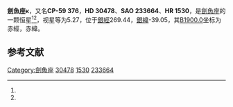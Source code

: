 {{Starbox begin
| name = 劍魚座κ
}}
{{Starbox observe
| epoch = [[J2000.0|J2000.0]]
| constell = [[劍魚座|劍魚座]]<ref name=SIMBAD>{{cite web
 | url=http://simbad.u-strasbg.fr/simbad/sim-id?Ident=HR+1530
 | title=Pulsating variable Star
 | publisher=Centre de Données astronomiques de Strasbourg
 | work=SIMBAD
 | accessdate=2012-07-13
 | archive-date=2016-03-15
 | archive-url=https://web.archive.org/web/20160315125010/http://simbad.u-strasbg.fr/simbad/sim-id?Ident=HR+1530
 | dead-url=no
 }}</ref><ref name=DATA>{{cite web
 | url=http://vizier.u-strasbg.fr/viz-bin/VizieR-5?-out.add=.&-source=5050&-corr=PK=HR&-out.max=9999&HR=1530
 | title=VizieR Detailed Page
 | accessdate=2012-07-13
 | archive-date=2019-07-23
 | archive-url=https://web.archive.org/web/20190723040733/http://vizier.u-strasbg.fr/viz-bin/VizieR-5?-out.add=.&-source=5050&-corr=PK=HR&-out.max=9999&HR=1530
 }}</ref>
| 星官 = 
| ra = {{RA|4|44|21.1}}<ref name=SIMBAD /><ref name=DATA />
| dec = {{DEC|-59|43|58}}<ref name=SIMBAD /><ref name=DATA />
| appmag_v = 5.27<ref name=SIMBAD /><ref name=DATA />
}}
{{Starbox character
| class = A8-9III-IV<ref name=SIMBAD /><ref name=DATA />
| b-v = 0.2<ref name=SIMBAD /><ref name=DATA />
| u-b = <ref name=SIMBAD /><ref name=DATA />
| r-i = <ref name=SIMBAD /><ref name=DATA />
| variable = 
}}
{{Starbox astrometry
| radial_v = 
| prop_mo_ra = 0
| parallax = 0.024
| p_error = 
}}
{{Starbox catalog
| names =CP-59 376，[[SAO星表|SAO]] 233664，[[HD星表|HD]] 30478，[[HR星表|HR]] 1530}}
{{Starbox reference |Simbad=HR+1530}}
{{Starbox end}}

'''劍魚座κ'''，又名'''CP-59 376'''，'''HD 30478'''、'''SAO 233664'''、'''HR 1530'''，是[[劍魚座|劍魚座]]的一颗恒星<ref name=SIMBAD /><ref name=DATA />，视星等为5.27，位于[[銀道座標系|銀經]]269.44，[[銀道座標系|銀緯]]-39.05，其[[B1900.0|B1900.0]]坐标为赤經{{RA|4|42|50.5}}，赤緯{{DEC|-59|-39.05|58}}。

== 参考文献 ==
{{reflist}}

{{star-stub}}

{{劍魚座恒星}}
[[Category:劍魚座|Category:劍魚座]]
[[Category:HD和HDE天體|30478]]
[[Category:HR天體|1530]]
[[Category:SAO天體|233664]]